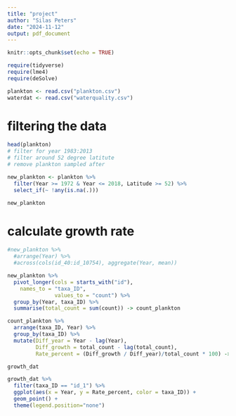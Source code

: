 ---
title: "project"
author: "Silas Peters"
date: "2024-11-12"
output: pdf_document
---

```{r setup, include=FALSE}
knitr::opts_chunk$set(echo = TRUE)
```

```{r}
require(tidyverse)
require(lme4)
require(deSolve)
```


```{r}
plankton <- read.csv("plankton.csv")
waterdat <- read.csv("waterquality.csv")
```

# filtering the data
```{r}
head(plankton)
# filter for year 1983:2013
# filter around 52 degree latitute
# remove plankton sampled after 

new_plankton <- plankton %>%
  filter(Year >= 1972 & Year <= 2018, Latitude >= 52) %>%
  select_if(~ !any(is.na(.)))

new_plankton
```
# calculate growth rate
```{r}
#new_plankton %>%
  #arrange(Year) %>%
  #across(cols(id_40:id_10754), aggregate(Year, mean))

new_plankton %>%
  pivot_longer(cols = starts_with("id"),
    names_to = "taxa_ID",
               values_to = "count") %>%
  group_by(Year, taxa_ID) %>%
  summarise(total_count = sum(count)) -> count_plankton

count_plankton %>% 
  arrange(taxa_ID, Year) %>%
  group_by(taxa_ID) %>%
  mutate(Diff_year = Year - lag(Year),
         Diff_growth = total_count - lag(total_count),
         Rate_percent = (Diff_growth / Diff_year)/total_count * 100) -> growth_dat

growth_dat

growth_dat %>%
  filter(taxa_ID == "id_1") %>%
  ggplot(aes(x = Year, y = Rate_percent, color = taxa_ID)) +
  geom_point() +
  theme(legend.position="none")
```

